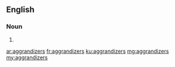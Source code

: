 ==English==

===Noun===
{{head|en}}
# {{plural of|aggrandizer}}

[[ar:aggrandizers]]
[[fr:aggrandizers]]
[[ku:aggrandizers]]
[[mg:aggrandizers]]
[[my:aggrandizers]]